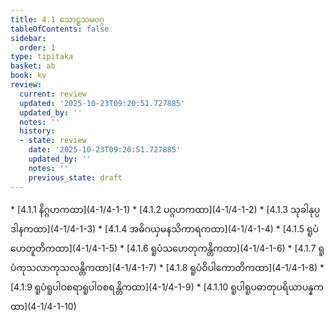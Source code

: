 ```yaml
---
title: 4.1 သောဠသမဝဂ္ဂ
tableOfContents: false
sidebar:
  order: 1
type: tipitaka
basket: ab
book: kv
review:
  current: review
  updated: '2025-10-23T09:20:51.727885'
  updated_by: ''
  notes: ''
  history:
  - state: review
    date: '2025-10-23T09:20:51.727885'
    updated_by: ''
    notes: ''
    previous_state: draft
---
```



<ReviewStatus review={frontmatter.review} showDetails={true} />

<HypothesisAnnotation frontmatter={frontmatter} />

<DynamicBreadcrumb />



<TableOfContents book="kv" section="4.1">
* [4.1.1 နိဂ္ဂဟကထာ](4-1/4-1-1)
* [4.1.2 ပဂ္ဂဟကထာ](4-1/4-1-2)
* [4.1.3 သုခါနုပ္ပဒါနကထာ](4-1/4-1-3)
* [4.1.4 အဓိဂယှမနသိကာရကထာ](4-1/4-1-4)
* [4.1.5 ရူပံဟေတူတိကထာ](4-1/4-1-5)
* [4.1.6 ရူပံသဟေတုကန္တိကထာ](4-1/4-1-6)
* [4.1.7 ရူပံကုသလာကုသလန္တိကထာ](4-1/4-1-7)
* [4.1.8 ရူပံဝိပါကောတိကထာ](4-1/4-1-8)
* [4.1.9 ရူပံရူပါဝစရာရူပါဝစရန္တိကထာ](4-1/4-1-9)
* [4.1.10 ရူပါရူပဓာတုပရိယာပန္နကထာ](4-1/4-1-10)
</TableOfContents>